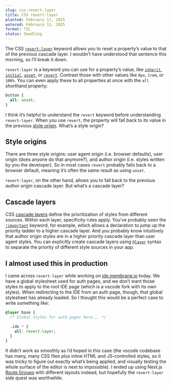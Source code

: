 ```yaml
---
slug: css-revert-layer
title: CSS revert-layer
planted: February 11, 2025
watered: February 11, 2025
format: TIL
status: Seedling
---
```


The CSS [`revert-layer`](https://developer.mozilla.org/en-US/docs/Web/CSS/revert-layer) keyword allows you to reset a property’s value to that of the previous cascade layer. I wouldn’t have understood that sentence this morning, so I’ll break it down.

`revert-layer` is a keyword you can use for a property’s value, like [`inherit`](https://developer.mozilla.org/en-US/docs/Web/CSS/inherit), [`initial`](https://developer.mozilla.org/en-US/docs/Web/CSS/initial), [`unset`](https://developer.mozilla.org/en-US/docs/Web/CSS/unset), or [`revert`](https://developer.mozilla.org/en-US/docs/Web/CSS/revert). Contrast those with other values like `8px`, `1rem`, or `100%`. You can even apply these to all properties at once with the `all` shorthand property:

```css styles.css
button {
  all: unset;
}
```

I think it’s helpful to understand the `revert` keyword before understanding `revert-layer`. When you use `revert`, the property will fall back to its value in the previous [style origin](https://developer.mozilla.org/en-US/docs/Glossary/Style_origin). What’s a style origin?

## Style origins

There are three style origins: user agent origin (i.e. browser defaults), user origin (does anyone do that anymore?), and author origin (i.e. styles written by you the developer). So in most cases `revert` probably falls back to a browser default, meaning it’s often the same result as using `unset`.

`revert-layer`, on the other hand, allows you to fall back to the previous _author origin_ cascade layer. But what’s a cascade layer?

## Cascade layers

CSS [cascade layers](https://developer.mozilla.org/en-US/docs/Learn_web_development/Core/Styling_basics/Cascade_layers) define the prioritization of styles from different sources. Within each layer, specificity rules apply. You’ve probably seen the [`!important`](https://developer.mozilla.org/en-US/docs/Web/CSS/important) keyword, for example, which allows a declaration to jump up the priority ladder to a higher cascade layer. And you probably know intuitively that author origin styles are in a higher priority cascade layer than user agent styles. You can explicitly create cascade layers using [`@layer`](https://developer.mozilla.org/en-US/docs/Web/CSS/@layer) syntax to separate the priority of different style sources in your app.

## I almost used this in production

I came across `revert-layer` while working on [ide.membrane.io](https://ide.membrane.io) today. We have a global stylesheet used for auth pages, and we don’t want those styles to apply to the root IDE page (which is a vscode fork with its own styles). When redirecting to the IDE from an auth page, though, that global stylesheet has already loaded. So I thought this would be a perfect case to write something like:

```css app/global.css
@layer base {
  /* Global styles for auth pages here... */

  .ide * {
    all: revert-layer;
  }
}
```

It didn’t work as smoothly as I’d hoped in this case (the vscode codebase has many, many CSS files plus inline HTML and JS-controlled styles, so it was tricky to figure out exactly what’s being applied, and visually testing the whole surface of the editor is next to impossible). I ended up using Next.js [Route Groups](https://nextjs.org/docs/app/building-your-application/routing/route-groups) with different layouts instead, but hopefully the `revert-layer` side quest was worthwhile.
